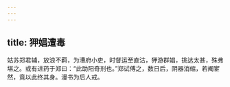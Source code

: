 ```yaml
---
---
---
```

title: 狎娼遭毒
---




姑苏郑君辅，放浪不羁，为漕府小吏，时督运至直沽，狎游群娼，挑达太甚，殊弗堪之。或有进药于郑曰：“此助阳奇剂也。”郑试傅之，数日后，阴器消缩，若阉宦然，竟以此终其身。漫书为后人戒。